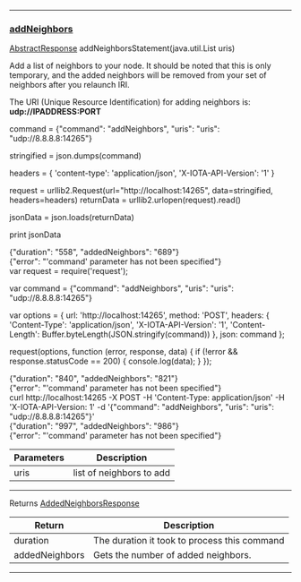 
---
### [addNeighbors](https://github.com/iotaledger/iri/blob/dev/src/main/java/com/iota/iri/service/API.java#L1150)
 [AbstractResponse](/javadoc/com/iota/iri/service/dto/abstractresponse/) addNeighborsStatement(java.util.List uris)

Add a list of neighbors to your node. 
 It should be noted that this is only temporary, and the added neighbors will be removed from your set of neighbors after you relaunch IRI.

 The URI (Unique Resource Identification) for adding neighbors is:
 **udp://IPADDRESS:PORT**

<Tabs> 

<Tab language="Python">

<Section type="request">

command = {"command": "addNeighbors", "uris": "uris": "udp://8.8.8.8:14265"}

stringified = json.dumps(command)

headers = {
    'content-type': 'application/json',
    'X-IOTA-API-Version': '1'
}

request = urllib2.Request(url="http://localhost:14265", data=stringified, headers=headers)
returnData = urllib2.urlopen(request).read()

jsonData = json.loads(returnData)

print jsonData
</Section>

<Section type="response">
{"duration": "558", "addedNeighbors": "689"}
</Section>

<Section type="error">
{"error": "'command' parameter has not been specified"}
</Section>

<Tab language="NodeJS">

<Section type="request">
var request = require('request');

var command = {"command": "addNeighbors", "uris": "uris": "udp://8.8.8.8:14265"}

var options = {
  url: 'http://localhost:14265',
  method: 'POST',
  headers: {
    'Content-Type': 'application/json',
		'X-IOTA-API-Version': '1',
    'Content-Length': Buffer.byteLength(JSON.stringify(command))
  },
  json: command
};

request(options, function (error, response, data) {
  if (!error && response.statusCode == 200) {
    console.log(data);
  }
});
</Section>

<Section type="response">
{"duration": "840", "addedNeighbors": "821"}
</Section>

<Section type="error">
{"error": "'command' parameter has not been specified"}
</Section>

<Tab language="cURL">

<Section type="request">
curl http://localhost:14265 
-X POST 
-H 'Content-Type: application/json' 
-H 'X-IOTA-API-Version: 1' 
-d '{"command": "addNeighbors", "uris": "uris": "udp://8.8.8.8:14265"}'
</Section>

<Section type="response">
{"duration": "997", "addedNeighbors": "986"}
</Section>

<Section type="error">
{"error": "'command' parameter has not been specified"}
</Section>
</Tabs<



***
	
|Parameters | Description |
|--|--|
| uris | list of neighbors to add |

***

Returns [AddedNeighborsResponse](/javadoc/com/iota/iri/service/dto/addedneighborsresponse/)

|Return | Description |
|--|--|
| duration | The duration it took to process this command |
| addedNeighbors | Gets the number of added neighbors. |
***